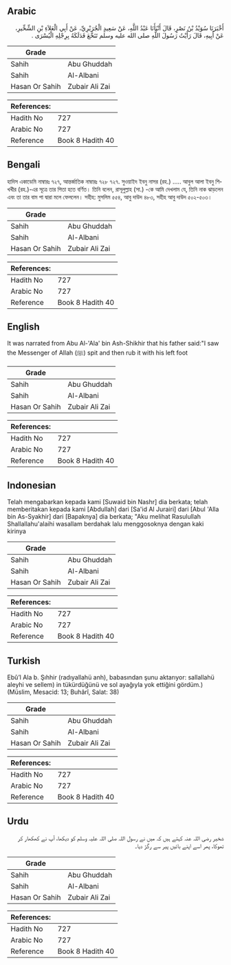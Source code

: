 ## Arabic


<div dir="rtl" lang="ar" style={{fontSize:'larger',backgroundColor:'#f8f9fa',padding:20}}>
أَخْبَرَنَا سُوَيْدُ بْنُ نَصْرٍ، قَالَ أَنْبَأَنَا عَبْدُ اللَّهِ، عَنْ سَعِيدٍ الْجُرَيْرِيِّ، عَنْ أَبِي الْعَلاَءِ بْنِ الشِّخِّيرِ، عَنْ أَبِيهِ، قَالَ رَأَيْتُ رَسُولَ اللَّهِ صلى الله عليه وسلم تَنَخَّعَ فَدَلَكَهُ بِرِجْلِهِ الْيُسْرَى ‏.‏
</div>
<div style={{backgroundColor:'#f8f9fa',padding:20, marginBottom: 10}}><table> <thead> <tr> <th>Grade</th> <th></th> </tr> </thead> <tbody> <tr><td>Sahih</td><td>Abu Ghuddah</td></tr><tr><td>Sahih</td><td>Al-Albani</td></tr><tr><td>Hasan Or Sahih</td><td>Zubair Ali Zai</td></tr></tbody></table><table> <thead> <tr> <th>References:</th> <th></th> </tr> </thead> <tbody><tr><td>Hadith No</td><td>727</td></tr><tr><td>Arabic No</td><td>727</td></tr><tr><td>Reference</td><td>Book 8 Hadith 40</td></tr></tbody></table></div>

## Bengali


<div dir="ltr" lang="bn" style={{fontSize:'larger',backgroundColor:'#f8f9fa',padding:20}}>
হাদিস একাডেমি নাম্বারঃ ৭২৭, আন্তর্জাতিক নাম্বারঃ ৭২৮ ৭২৭. সুওয়াইদ ইবনু নাসর (রহ.) ..... আবুল আলা ইবনু শিখখীর (রহ.)-এর সূত্রে তার পিতা হতে বর্ণিত। তিনি বলেন, রাসূলুল্লাহ (সা.) -কে আমি দেখলাম যে, তিনি নাক ঝাড়লেন এবং তা তার বাম পা দ্বারা মলে ফেললেন। সহীহ: মুসলিম ৫৫৪, আবু দাউদ ৪৮৩, সহীহ আবু দাউদ ৫০২-৫০৩।
</div>
<div style={{backgroundColor:'#f8f9fa',padding:20, marginBottom: 10}}><table> <thead> <tr> <th>Grade</th> <th></th> </tr> </thead> <tbody> <tr><td>Sahih</td><td>Abu Ghuddah</td></tr><tr><td>Sahih</td><td>Al-Albani</td></tr><tr><td>Hasan Or Sahih</td><td>Zubair Ali Zai</td></tr></tbody></table><table> <thead> <tr> <th>References:</th> <th></th> </tr> </thead> <tbody><tr><td>Hadith No</td><td>727</td></tr><tr><td>Arabic No</td><td>727</td></tr><tr><td>Reference</td><td>Book 8 Hadith 40</td></tr></tbody></table></div>

## English


<div dir="ltr" lang="en" style={{fontSize:'larger',backgroundColor:'#f8f9fa',padding:20}}>
It was narrated from Abu Al-'Ala' bin Ash-Shikhir that his father said:"I saw the Messenger of Allah (ﷺ) spit and then rub it with his left foot
</div>
<div style={{backgroundColor:'#f8f9fa',padding:20, marginBottom: 10}}><table> <thead> <tr> <th>Grade</th> <th></th> </tr> </thead> <tbody> <tr><td>Sahih</td><td>Abu Ghuddah</td></tr><tr><td>Sahih</td><td>Al-Albani</td></tr><tr><td>Hasan Or Sahih</td><td>Zubair Ali Zai</td></tr></tbody></table><table> <thead> <tr> <th>References:</th> <th></th> </tr> </thead> <tbody><tr><td>Hadith No</td><td>727</td></tr><tr><td>Arabic No</td><td>727</td></tr><tr><td>Reference</td><td>Book 8 Hadith 40</td></tr></tbody></table></div>

## Indonesian


<div dir="ltr" lang="id" style={{fontSize:'larger',backgroundColor:'#f8f9fa',padding:20}}>
Telah mengabarkan kepada kami [Suwaid bin Nashr] dia berkata; telah memberitakan kepada kami [Abdullah] dari [Sa'id Al Jurairi] dari [Abul 'Alla bin As-Syakhir] dari [Bapaknya] dia berkata; "Aku melihat Rasulullah Shallallahu'alaihi wasallam berdahak lalu menggosoknya dengan kaki kirinya
</div>
<div style={{backgroundColor:'#f8f9fa',padding:20, marginBottom: 10}}><table> <thead> <tr> <th>Grade</th> <th></th> </tr> </thead> <tbody> <tr><td>Sahih</td><td>Abu Ghuddah</td></tr><tr><td>Sahih</td><td>Al-Albani</td></tr><tr><td>Hasan Or Sahih</td><td>Zubair Ali Zai</td></tr></tbody></table><table> <thead> <tr> <th>References:</th> <th></th> </tr> </thead> <tbody><tr><td>Hadith No</td><td>727</td></tr><tr><td>Arabic No</td><td>727</td></tr><tr><td>Reference</td><td>Book 8 Hadith 40</td></tr></tbody></table></div>

## Turkish


<div dir="ltr" lang="tr" style={{fontSize:'larger',backgroundColor:'#f8f9fa',padding:20}}>
Ebû’l Ala b. Şıhhir (radıyallahü anh), babasından şunu aktarıyor: sallallahü aleyhi ve sellem) in tükürdüğünü ve sol ayağıyla yok ettiğini gördüm.) (Müslim, Mesacid: 13; Buhârî, Salat: 38)
</div>
<div style={{backgroundColor:'#f8f9fa',padding:20, marginBottom: 10}}><table> <thead> <tr> <th>Grade</th> <th></th> </tr> </thead> <tbody> <tr><td>Sahih</td><td>Abu Ghuddah</td></tr><tr><td>Sahih</td><td>Al-Albani</td></tr><tr><td>Hasan Or Sahih</td><td>Zubair Ali Zai</td></tr></tbody></table><table> <thead> <tr> <th>References:</th> <th></th> </tr> </thead> <tbody><tr><td>Hadith No</td><td>727</td></tr><tr><td>Arabic No</td><td>727</td></tr><tr><td>Reference</td><td>Book 8 Hadith 40</td></tr></tbody></table></div>

## Urdu


<div dir="rtl" lang="ur" style={{fontSize:'larger',backgroundColor:'#f8f9fa',padding:20}}>
شخیر رضی اللہ عنہ کہتے ہیں کہ میں نے رسول اللہ صلی اللہ علیہ وسلم کو دیکھا، آپ نے کھکھار کر تھوکا، پھر اسے اپنے بائیں پیر سے رگڑ دیا۔
</div>
<div style={{backgroundColor:'#f8f9fa',padding:20, marginBottom: 10}}><table> <thead> <tr> <th>Grade</th> <th></th> </tr> </thead> <tbody> <tr><td>Sahih</td><td>Abu Ghuddah</td></tr><tr><td>Sahih</td><td>Al-Albani</td></tr><tr><td>Hasan Or Sahih</td><td>Zubair Ali Zai</td></tr></tbody></table><table> <thead> <tr> <th>References:</th> <th></th> </tr> </thead> <tbody><tr><td>Hadith No</td><td>727</td></tr><tr><td>Arabic No</td><td>727</td></tr><tr><td>Reference</td><td>Book 8 Hadith 40</td></tr></tbody></table></div>
